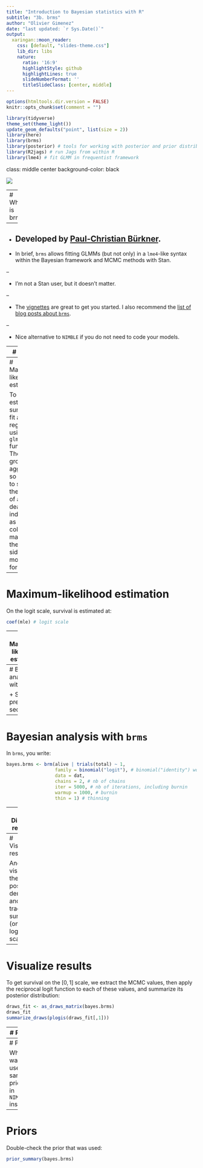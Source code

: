 ```yaml
---
title: "Introduction to Bayesian statistics with R"
subtitle: "3b. brms"
author: "Olivier Gimenez"
date: "last updated: `r Sys.Date()`"
output:
  xaringan::moon_reader:
    css: [default, "slides-theme.css"]
    lib_dir: libs
    nature:
      ratio: '16:9'
      highlightStyle: github
      highlightLines: true
      slideNumberFormat: ''
      titleSlideClass: [center, middle]
---
```


```r
options(htmltools.dir.version = FALSE)
knitr::opts_chunk$set(comment = "")

library(tidyverse)
theme_set(theme_light())
update_geom_defaults("point", list(size = 2)) 
library(here)
library(brms)
library(posterior) # tools for working with posterior and prior distributions
library(R2jags) # run Jags from within R
library(lme4) # fit GLMM in frequentist framework
```

class: middle center
background-color: black

![](img/brms.png)



---
# What is brms?

--

+ Developed by [Paul-Christian Bürkner](https://paul-buerkner.github.io/).  
--

+ In brief, `brms` allows fitting GLMMs (but not only) in a `lme4`-like syntax within the Bayesian framework and MCMC methods with Stan.

--

+ I'm not a Stan user, but it doesn't matter. 

--

+ The [vignettes](https://paul-buerkner.github.io/brms/articles/) are great to get you started. I also recommend the [list of blog posts about `brms`](https://paul-buerkner.github.io/blog/brms-blogposts/).

--

+ Nice alternative to `NIMBLE` if you do not need to code your models.  

---
# Example

Say we capture, mark and release $n = 57$ animals at the beginning of a winter, out of which we recapture $y = 19$ animals alive:
```r
y <- 19 # nb of success
n <- 57 # nb of attempts
dat <- data.frame(alive = 19, total = 57)
dat
```

Assuming all animals are independent of each other and have the same survival probability $\theta$, then $y$ the number of alive animals at the end of the winter is binomial. Using a uniform prior for survival, we have:

\begin{align*}
   y &\sim \text{Binomial}(n, \theta) &\text{[likelihood]}
   \\
  \theta &\sim \text{Uniform}(0, 1) &\text{[prior for }\theta \text{]} \\
\end{align*}

We'd like to estimate winter survival $\theta$. An obvious estimate of the probability of a binomial is the proportion of cases, $19/57 = 0.3333333$.

---
# Maximum-likelihood estimation

To get an estimate of survival, we fit a logistic regression using the `glm()` function. The data are grouped (or aggregated), so we need to specify the number of alive and dead individuals as a two-column matrix on the left hand side of the model formula:
```r
mle <- glm(cbind(alive, total - alive) ~ 1, 
           family = binomial("logit"), # family = binomial("identity") would be more straightforward
           data = dat)
```

---
# Maximum-likelihood estimation

On the logit scale, survival is estimated at:
```r
coef(mle) # logit scale
```

---
# Maximum-likelihood estimation

After back-transformation using the reciprocal logit, we obtain:
```r
plogis(coef(mle))
```

---
# Bayesian analysis with `NIMBLE`

+ See previous section. 

---
# Bayesian analysis with `brms`

In `brms`, you write:
```r
bayes.brms <- brm(alive | trials(total) ~ 1, 
                  family = binomial("logit"), # binomial("identity") would be more straightforward
                  data = dat,
                  chains = 2, # nb of chains
                  iter = 5000, # nb of iterations, including burnin
                  warmup = 1000, # burnin
                  thin = 1) # thinning
```

---
# Display results

You can display the results:
```r
bayes.brms
```

---
# Visualize results

And visualize the posterior density and trace of survival (on the logit scale):
```r
plot(bayes.brms)
```

---
# Visualize results

To get survival on the $[0,1]$ scale, we extract the MCMC values, then apply the reciprocal logit function to each of these values, and summarize its posterior distribution: 
```r
draws_fit <- as_draws_matrix(bayes.brms)
draws_fit
summarize_draws(plogis(draws_fit[,1]))
```

---
# Priors

What is the prior used by default? 
```r
prior_summary(bayes.brms)
```

---
# Priors

What if I want to use the same prior as in `NIMBLE` instead? 
```r
nlprior <- prior(normal(0, 1.5), class = "Intercept") # new prior
bayes.brms <- brm(alive | trials(total) ~ 1, 
                  family = binomial("logit"), 
                  data = dat, 
                  prior = nlprior, # set prior by hand
                  chains = 2, # nb of chains
                  iter = 5000, # nb of iterations, including burnin
                  warmup = 1000, # burnin
                  thin = 1)
```

---
# Priors

Double-check the prior that was used:
```r
prior_summary(bayes.brms)
```